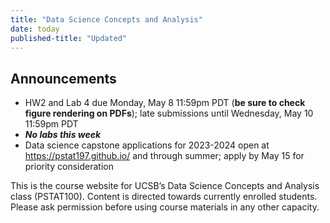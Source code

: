 ```yaml
---
title: "Data Science Concepts and Analysis"
date: today
published-title: "Updated"
---
```


::: {.callout-note}
## Announcements
* HW2 and Lab 4 due Monday, May 8 11:59pm PDT (**be sure to check figure rendering on PDFs**); late submissions until Wednesday, May 10 11:59pm PDT
* _**No labs this week**_
* Data science capstone applications for 2023-2024 open at [https://pstat197.github.io/](https://pstat197.github.io/) and through summer; apply by May 15 for priority consideration
:::

This is the course website for UCSB's Data Science Concepts and Analysis class (PSTAT100). Content is directed towards currently enrolled students. Please ask permission before using course materials in any other capacity.